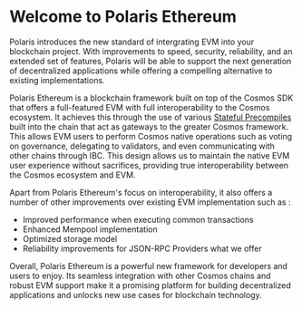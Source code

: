 # Welcome to Polaris Ethereum

Polaris introduces the new standard of intergrating EVM into your blockchain project. With improvements to speed, security, reliability,
and an extended set of features, Polaris will be able to support the next generation of
decentralized applications while offering a compelling alternative to existing implementations.

Polaris Ethereum is a blockchain framework built on top of the Cosmos SDK that offers a full-featured EVM with full
interoperability to the Cosmos ecosystem. It achieves this through the use of various [Stateful Precompiles](./docs/precompile-cosmos-overview) built
into the chain that act as gateways to the greater Cosmos framework. This allows EVM users to perform Cosmos native operations such as voting on governance,
delegating to validators, and even communicating with other chains through IBC. This design allows us to maintain
the native EVM user experience without sacrifices, providing true interoperability between the Cosmos ecosystem and EVM.

Apart from Polaris Ethereum's focus on interoperability, it also offers a number of other improvements over existing
EVM implementation such as :

- Improved performance when executing common transactions
- Enhanced Mempool implementation
- Optimized storage model
- Reliability improvements for JSON-RPC Providers
  what we offer

Overall, Polaris Ethereum is a powerful new framework for developers and users to enjoy. Its seamless integration with other
Cosmos chains and robust EVM support make it a promising platform for building decentralized applications and unlocks
new use cases for blockchain technology.

